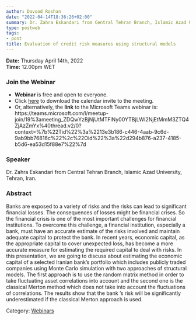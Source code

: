 ```yaml
---
author: Davood Roshan
date: "2022-04-14T18:36:26+02:00"
summary: Dr. Zahra Eskandari from Central Tehran Branch, Islamic Azad University, Tehran, Iran will speak about the estimation methods of economic capital where has been recently become an appropriate capital to cover unexpected losses in financial institutions, especially banks. Accurate estimation of economic capital is therefore essential to protect banks against the risks.
type: postweb
tags:
- post
title: Evaluation of credit risk measures using structural models
---
```

**Date:** Thursday April 14th, 2022 <br>
**Time:** 12.00pm WET <br>

### Join the Webinar

  - **Webinar** is free and open to everyone. 
  - Click [here](/webinars/posts/webinar13_calendar_invite.ics) to download the calendar invite to the meeting. 
  - Or, alternatively, the **link** to the Microsoft Teams webinar is: https://teams.microsoft.com/l/meetup-join/19%3ameeting_ZDQwYzBjNjUtMTFlNy00YTBjLWI2NjEtMmM3ZTQ4ZjAzZmYx%40thread.v2/0?context=%7b%22Tid%22%3a%2213e3b186-c446-4aab-9c6d-9ab9bb76816c%22%2c%22Oid%22%3a%22d294b876-a237-4185-b5d6-ea53d15f88e7%22%7d <br>


### Speaker
Dr. Zahra Eskandari from Central Tehran Branch, Islamic Azad University, Tehran, Iran.


### Abstract
Banks are exposed to a variety of risks and the risks can lead to significant financial losses. The consequences of losses might be financial crises. So the financial crisis is one of the most important challenges for financial institutions. To overcome this challenge, a financial institution, especially a bank, must have an accurate estimate of the risks involved and maintain adequate capital to protect the bank. In recent years, economic capital, as the appropriate capital to cover unexpected loss, has become a more accurate measure for estimating the required capital to deal with risks.
In this presentation, we are going to discuss about estimating the economic capital of a selected Iranian bank's portfolio which includes publicly traded companies using Monte Carlo simulation with two approaches of structural models. The first approach is to use the random matrix method in order to take fluctuating asset correlations into account and the second one is the classical Merton method which does not take into account the fluctuations of correlations. The results show that the bank ‘s risk will be significantly underestimated if the classical Merton approach is used.


Category: [<u>Webinars</u>](/webinars/)

